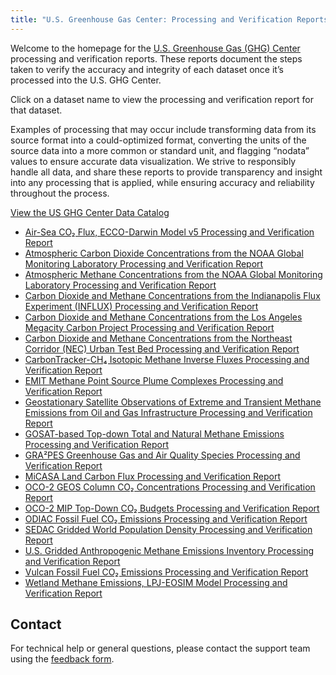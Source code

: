 ```yaml
---
title: "U.S. Greenhouse Gas Center: Processing and Verification Reports"
---
```


Welcome to the homepage for the [U.S. Greenhouse Gas (GHG) Center](https://earth.gov/ghgcenter) processing and verification reports. These reports document the steps taken to verify the accuracy and integrity of each dataset once it’s processed into the U.S. GHG Center.

Click on a dataset name to view the processing and verification report for that dataset.

Examples of processing that may occur include transforming data from its source format into a could-optimized format, converting the units of the source data into a more common or standard unit, and flagging "nodata" values to ensure accurate data visualization. We strive to responsibly handle all data, and share these reports to provide transparency and insight into any processing that is applied, while ensuring accuracy and reliability throughout the process.

[View the US GHG Center Data Catalog](https://earth.gov/ghgcenter/data-catalog)

- [Air-Sea CO₂ Flux, ECCO-Darwin Model v5 Processing and Verification Report](processing_and_verification_reports/eccodarwin-co2flux-monthgrid-v5_Processing and Verification Report.qmd)
- [Atmospheric Carbon Dioxide Concentrations from the NOAA Global Monitoring Laboratory Processing and Verification Report](processing_and_verification_reports/noaa-gggrn-co2-concentrations_Processing and Verification Report.qmd)
- [Atmospheric Methane Concentrations from the NOAA Global Monitoring Laboratory Processing and Verification Report](processing_and_verification_reports/noaa-gggrn-ch4-concentrations_Processing and Verification Report.qmd)
- [Carbon Dioxide and Methane Concentrations from the Indianapolis Flux Experiment (INFLUX) Processing and Verification Report](processing_and_verification_reports/influx-testbed-ghg-concentrations_Processing and Verification Report.qmd)
- [Carbon Dioxide and Methane Concentrations from the Los Angeles Megacity Carbon Project Processing and Verification Report](processing_and_verification_reports/lam-testbed-ghg-concentrations_Processing and Verification Report.qmd)
- [Carbon Dioxide and Methane Concentrations from the Northeast Corridor (NEC) Urban Test Bed Processing and Verification Report](processing_and_verification_reports/nec-testbed-ghg-concentrations_Processing and Verification Report.qmd)
- [CarbonTracker-CH₄ Isotopic Methane Inverse Fluxes Processing and Verification Report](processing_and_verification_reports/ct-ch4-monthgrid-v2023_Processing and Verification Report.qmd)
- [EMIT Methane Point Source Plume Complexes Processing and Verification Report](processing_and_verification_reports/emit-ch4plume-v1_Processing and Verification Report.qmd)
- [Geostationary Satellite Observations of Extreme and Transient Methane Emissions from Oil and Gas Infrastructure Processing and Verification Report](processing_and_verification_reports/goes-ch4plume-v1_Processing and Verification Report.qmd)
- [GOSAT-based Top-down Total and Natural Methane Emissions Processing and Verification Report](processing_and_verification_reports/gosat-based-ch4budget-yeargrid-v1_Processing and Verification Report.qmd)
- [GRA²PES Greenhouse Gas and Air Quality Species Processing and Verification Report](processing_and_verification_reports/gra2pes-ghg-monthgrid-v1_Processing and Verification Report.qmd)
- [MiCASA Land Carbon Flux Processing and Verification Report](processing_and_verification_reports/micasa-carbonflux-daygrid-v1_Processing and Verification Report.qmd)
- [OCO-2 GEOS Column CO₂ Concentrations Processing and Verification Report](processing_and_verification_reports/oco2geos-co2-daygrid-v10r_Processing and Verification Report.qmd)
- [OCO-2 MIP Top-Down CO₂ Budgets Processing and Verification Report](processing_and_verification_reports/oco2-mip-co2budget-yeargrid-v1_Processing and Verification Report.qmd)
- [ODIAC Fossil Fuel CO₂ Emissions Processing and Verification Report](processing_and_verification_reports/odiac-ffco2-monthgrid-v2023_Processing and Verification Report.qmd)
- [SEDAC Gridded World Population Density Processing and Verification Report](processing_and_verification_reports/sedac-popdensity-yeargrid5yr-v4.11_Processing and Verification Report.qmd)
- [U.S. Gridded Anthropogenic Methane Emissions Inventory Processing and Verification Report](processing_and_verification_reports/epa-ch4emission-grid-v2express_Processing and Verification Report.qmd)
- [Vulcan Fossil Fuel CO₂ Emissions Processing and Verification Report](processing_and_verification_reports/vulcan-ffco2-yeargrid-v4_Processing and Verification Report.qmd)
- [Wetland Methane Emissions, LPJ-EOSIM Model Processing and Verification Report](processing_and_verification_reports/lpjeosim-wetlandch4-grid-v1_Processing and Verification Report.qmd)

## Contact

For technical help or general questions, please contact the support team using the [feedback form](https://docs.google.com/forms/d/e/1FAIpQLSeVWCrnca08Gt_qoWYjTo6gnj1BEGL4NCUC9VEiQnXA02gzVQ/viewform).